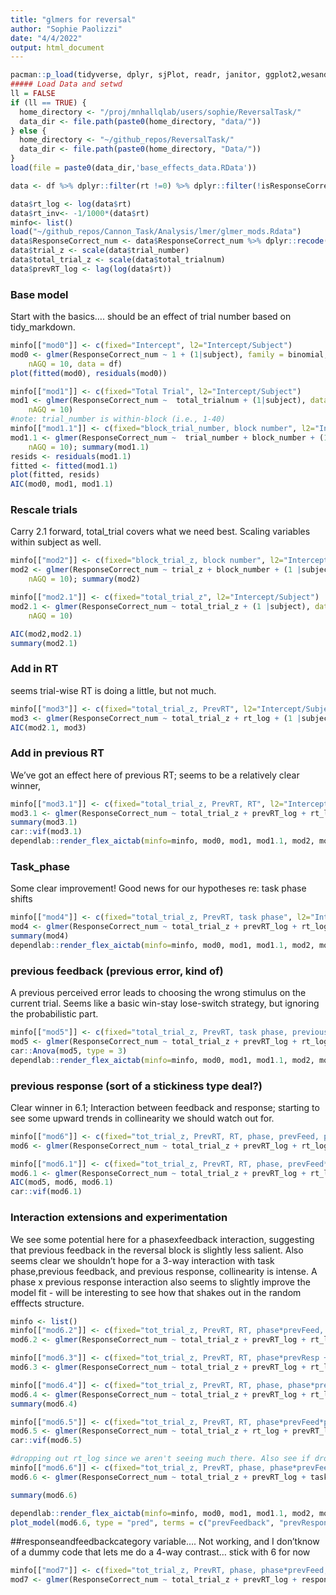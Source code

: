 ```yaml
---
title: "glmers for reversal"
author: "Sophie Paolizzi"
date: "4/4/2022"
output: html_document
---
```


```r
pacman::p_load(tidyverse, dplyr, sjPlot, readr, janitor, ggplot2,wesanderson, cowplot, flextable, plotly, emmeans, lme4, qualtRics, sjPlot, circular, pracma, cowplot, psych, lattice)
##### Load Data and setwd
ll = FALSE
if (ll == TRUE) {
  home_directory <- "/proj/mnhallqlab/users/sophie/ReversalTask/"
  data_dir <- file.path(paste0(home_directory, "data/"))
} else {
  home_directory <- "~/github_repos/ReversalTask/"
  data_dir <- file.path(paste0(home_directory, "Data/"))
}
load(file = paste0(data_dir,'base_effects_data.RData'))

data <- df %>% dplyr::filter(rt !=0) %>% dplyr::filter(!isResponseCorrect == 0) %>% filter(subject != 270470)

data$rt_log <- log(data$rt)
data$rt_inv<- -1/1000*(data$rt)
minfo<- list()
load("~/github_repos/Cannon_Task/Analysis/lmer/glmer_mods.Rdata")
data$ResponseCorrect_num <- data$ResponseCorrect_num %>% dplyr::recode("-1" = 0, "1" = 1)
data$trial_z <- scale(data$trial_number)
data$total_trial_z <- scale(data$total_trialnum)
data$prevRT_log <- lag(log(data$rt))
```


### Base model
Start with the basics.... should be an effect of trial number based on tidy_markdown. 
```r
minfo[["mod0"]] <- c(fixed="Intercept", l2="Intercept/Subject")
mod0 <- glmer(ResponseCorrect_num ~ 1 + (1|subject), family = binomial, control = glmerControl(optimizer = "bobyqa"),
    nAGQ = 10, data = df)
plot(fitted(mod0), residuals(mod0))

minfo[["mod1"]] <- c(fixed="Total Trial", l2="Intercept/Subject")
mod1 <- glmer(ResponseCorrect_num ~  total_trialnum + (1|subject), data = df, family = binomial, control = glmerControl(optimizer = "bobyqa"),
    nAGQ = 10)
#note: trial_number is within-block (i.e., 1-40)
minfo[["mod1.1"]] <- c(fixed="block_trial_number, block number", l2="Intercept/Subject")
mod1.1 <- glmer(ResponseCorrect_num ~  trial_number + block_number + (1|subject), data = df, family = binomial, control = glmerControl(optimizer = "bobyqa"),
    nAGQ = 10); summary(mod1.1)
resids <- residuals(mod1.1)
fitted <- fitted(mod1.1)
plot(fitted, resids)
AIC(mod0, mod1, mod1.1)
```

### Rescale trials
Carry 2.1 forward, total_trial covers what we need best. Scaling variables within subject as well. 
```r
minfo[["mod2"]] <- c(fixed="block_trial_z, block number", l2="Intercept/Subject")
mod2 <- glmer(ResponseCorrect_num ~ trial_z + block_number + (1 |subject), data = df, family = binomial, control = glmerControl(optimizer = "bobyqa"),
    nAGQ = 10); summary(mod2)

minfo[["mod2.1"]] <- c(fixed="total_trial_z", l2="Intercept/Subject")
mod2.1 <- glmer(ResponseCorrect_num ~ total_trial_z + (1 |subject), data = df, family = binomial, control = glmerControl(optimizer = "bobyqa"),
    nAGQ = 10)

AIC(mod2,mod2.1)
summary(mod2.1)
```


### Add in RT
seems trial-wise RT is doing a little, but not much. 
```r
minfo[["mod3"]] <- c(fixed="total_trial_z, PrevRT", l2="Intercept/Subject")
mod3 <- glmer(ResponseCorrect_num ~ total_trial_z + rt_log + (1 |subject), data = df, family = binomial, control = glmerControl(optimizer = "bobyqa"))
AIC(mod2.1, mod3)

```


### Add in previous RT
We've got an effect here of previous RT; seems to be a relatively clear winner, 
```r
minfo[["mod3.1"]] <- c(fixed="total_trial_z, PrevRT, RT", l2="Intercept/Subject")
mod3.1 <- glmer(ResponseCorrect_num ~ total_trial_z + prevRT_log + rt_log + (1 |subject), data = df, family = binomial, control = glmerControl(optimizer = "bobyqa"))
summary(mod3.1)
car::vif(mod3.1)
dependlab::render_flex_aictab(minfo=minfo, mod0, mod1, mod1.1, mod2, mod2.1, mod3, mod3.1) %>% autofit() 
```


### Task_phase
Some clear improvement! Good news for our hypotheses re: task phase shifts
```r
minfo[["mod4"]] <- c(fixed="total_trial_z, PrevRT, task phase", l2="Intercept/Subject")
mod4 <- glmer(ResponseCorrect_num ~ total_trial_z + prevRT_log + rt_log + task_phase + (1 |subject), data = df, family = binomial, control = glmerControl(optimizer = "bobyqa"))
summary(mod4)
dependlab::render_flex_aictab(minfo=minfo, mod0, mod1, mod1.1, mod2, mod2.1, mod3, mod3.1, mod4) %>% autofit() 
```

### previous feedback (previous error, kind of)
A previous perceived error leads to choosing the wrong stimulus on the current trial. Seems like a basic win-stay lose-switch strategy, but ignoring the probabilistic part. 
```r
minfo[["mod5"]] <- c(fixed="total_trial_z, PrevRT, task phase, previous feedback", l2="Intercept/Subject")
mod5 <- glmer(ResponseCorrect_num ~ total_trial_z + prevRT_log + rt_log + task_phase + prevFeedback + (1 |subject), data = df, family = binomial, control = glmerControl(optimizer = "bobyqa"))
car::Anova(mod5, type = 3)
dependlab::render_flex_aictab(minfo=minfo, mod0, mod1, mod1.1, mod2, mod2.1, mod3, mod4, mod5) %>% autofit() 
```

### previous response (sort of a stickiness type deal?)
Clear winner in 6.1; Interaction between feedback and response; starting to see some upward trends in collinearity we should watch out for. 
```r
minfo[["mod6"]] <- c(fixed="tot_trial_z, PrevRT, RT, phase, prevFeed, prevResp", l2="Intercept/Subject")
mod6 <- glmer(ResponseCorrect_num ~ total_trial_z + prevRT_log + rt_log + task_phase + prevFeedback + prevResponse + (1 |subject), data = df, family = binomial, control = glmerControl(optimizer = "bobyqa"))

minfo[["mod6.1"]] <- c(fixed="tot_trial_z, PrevRT, RT, phase, prevFeed*prevResp", l2="Intercept/Subject")
mod6.1 <- glmer(ResponseCorrect_num ~ total_trial_z + prevRT_log + rt_log + task_phase + prevFeedback*prevResponse + (1 |subject), data = df, family = binomial, control = glmerControl(optimizer = "bobyqa"))
AIC(mod5, mod6, mod6.1)
car::vif(mod6.1)
```

### Interaction extensions and experimentation
We see some potential here for a phasexfeedback interaction, suggesting that previous feedback in the reversal block is slightly less salient. Also seems clear we shouldn't hope for a 3-way interaction with task phase,previous feedback, and previous response, collinearity is intense.  A phase x previous response interaction also seems to slightly improve the model fit - will be interesting to see how that shakes out in the random efffects structure.
```r
minfo <- list()
minfo[["mod6.2"]] <- c(fixed="tot_trial_z, PrevRT, RT, phase*prevFeed, prevResp", l2="Intercept/Subject")
mod6.2 <- glmer(ResponseCorrect_num ~ total_trial_z + prevRT_log + rt_log  + task_phase + task_phase*prevFeedback + prevResponse + (1 |subject), data = df, family = binomial, control = glmerControl(optimizer = "bobyqa"))

minfo[["mod6.3"]] <- c(fixed="tot_trial_z, PrevRT, RT, phase*prevResp + prevFeed", l2="Intercept/Subject")
mod6.3 <- glmer(ResponseCorrect_num ~ total_trial_z + prevRT_log + rt_log + task_phase + task_phase*prevResponse + prevFeedback + (1 |subject), data = df, family = binomial, control = glmerControl(optimizer = "bobyqa"))

minfo[["mod6.4"]] <- c(fixed="tot_trial_z, PrevRT, RT, phase, phase*prevFeed, prevFeed*prevResp", l2="Intercept/Subject")
mod6.4 <- glmer(ResponseCorrect_num ~ total_trial_z + prevRT_log + rt_log + task_phase + prevFeedback*task_phase + prevFeedback*prevResponse + (1 |subject), data = df, family = binomial, control = glmerControl(optimizer = "bobyqa"))
summary(mod6.4)

minfo[["mod6.5"]] <- c(fixed="tot_trial_z, PrevRT, RT, phase*prevFeed*prevResp", l2="Intercept/Subject")
mod6.5 <- glmer(ResponseCorrect_num ~ total_trial_z + rt_log + prevRT_log + task_phase + task_phase*prevFeedback*prevResponse + (1 |subject), data = df, family = binomial, control = glmerControl(optimizer = "bobyqa")) #very collinear, probably not salvageable
car::vif(mod6.5)

#dropping out rt_log since we aren't seeing much there. Also see if dropping out 3-way helps singularity
minfo[["mod6.6"]] <- c(fixed="tot_trial_z, PrevRT, phase, phase*prevFeed, prevFeed*prevResp", l2="Intercept/Subject")
mod6.6 <- glmer(ResponseCorrect_num ~ total_trial_z + prevRT_log + task_phase*prevResponse + prevFeedback*task_phase + prevFeedback*prevResponse + (1 |subject), data = df, family = binomial, control = glmerControl(optimizer = "bobyqa"))

summary(mod6.6)

dependlab::render_flex_aictab(minfo=minfo, mod0, mod1, mod1.1, mod2, mod2.1, mod3, mod4, mod5, mod6, mod6.1, mod6.2, mod6.3, mod6.4, mod6.5, mod6.6) %>% autofit() 
plot_model(mod6.6, type = "pred", terms = c("prevFeedback", "prevResponse"))
```



##responseandfeedbackcategory variable....
Not working, and I don'tknow of a dummy code that lets me do a 4-way contrast... stick with 6 for now
```r
minfo[["mod7"]] <- c(fixed="tot_trial_z, PrevRT, phase, phase*prevFeed, prevFeed*prevResp", l2="Intercept/Subject")
mod7 <- glmer(ResponseCorrect_num ~ total_trial_z + prevRT_log + responseAndFeedbackCategory*task_phase + responseAndFeedbackCategory + (1 |subject), data = df, family = binomial, control = glmerControl(optimizer = "bobyqa"))
```

